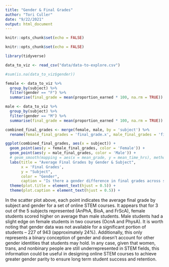 ```yaml
---
title: "Gender & Final Grades"
author: "Tori Culler"
date: "9/22/2021"
output: html_document
---
```


```r
knitr::opts_chunk$set(echo = FALSE)
```

```r
knitr::opts_chunk$set(echo = FALSE)

library(tidyverse)

data_to_viz <- read_csv("data/data-to-explore.csv")

#sum(is.na(data_to_viz$gender))

female <- data_to_viz %>%
  group_by(subject) %>%
  filter(gender == "F") %>%
  summarise(final_grade = mean(proportion_earned * 100, na.rm = TRUE))

male <- data_to_viz %>%
  group_by(subject) %>%
  filter(gender == "M") %>%
  summarise(final_grade = mean(proportion_earned * 100, na.rm = TRUE)) 

combined_final_grades <- merge(female, male, by = 'subject') %>%
  rename(female_final_grades = 'final_grade.x', male_final_grades = 'final_grade.y')

ggplot(combined_final_grades, aes(x = subject)) +
  geom_point(aes(y = female_final_grades, color = 'Female')) +
  geom_point(aes(y = male_final_grades, color = 'Male')) +
  # geom_smooth(mapping = aes(x = mean_grade, y = mean_time_hrs), method = lm) +
  labs(title = "Average Final Grades by Gender & Subject",
       x = 'Final Grades',
       y = "Subject",
       color = "Gender",
       caption = "Is there a gender difference in final grades across subjects?") +
  theme(plot.title = element_text(hjust = 0.5)) +
  theme(plot.caption = element_text(hjust = 0.5)) +

```

In the scatter plot above, each point indicates the average final grade by subject and gender for a set of online STEM courses. It appears that for 3 out of the 5 subjects represented (AnPhA, BioA, and FrScA), female students scored higher on average than male students. Male students had a slight edge on female students in two courses (OcnA and PhysA). It is worth noting that gender data was not available for a significant portion of students -- 227 of 943 (approximately 24%). Additionally, this only represents a binary conception of gender and doesn't account for other gender identities that students may hold. In any case, given that women, trans, and nonbinary people are still underrepresented in STEM fields, this information could be useful in designing online STEM courses to achieve greater gender parity to ensure long term student success and retention. 
